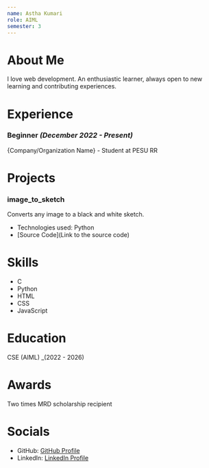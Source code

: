 ```yaml
---
name: Astha Kumari
role: AIML
semester: 3
---
```


# About Me
I love web development. An enthusiastic learner, always open to new learning and contributing experiences.

# Experience

### **Beginner** _(December 2022 - Present)_
{Company/Organization Name} - Student at PESU RR

# Projects

### **image_to_sketch**
Converts any image to a black and white sketch.
- Technologies used: Python
- [Source Code](Link to the source code)

# Skills
- C
- Python
- HTML
- CSS
- JavaScript

# Education
CSE (AIML) _(2022 - 2026) 

# Awards
Two times MRD scholarship recipient

# Socials
- GitHub: [GitHub Profile](https://github.com/asthaap)
- LinkedIn: [LinkedIn Profile](https://www.linkedin.com/in/asthakumari369)
